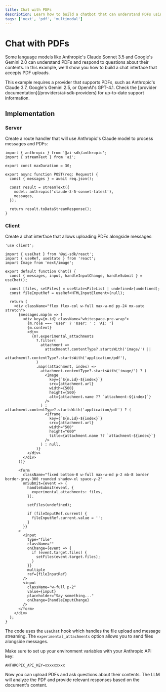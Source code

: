 ```yaml
---
title: Chat with PDFs
description: Learn how to build a chatbot that can understand PDFs using the AI SDK and Next.js
tags: ['next', 'pdf', 'multimodal']
---
```


# Chat with PDFs

Some language models like Anthropic's Claude Sonnet 3.5 and Google's Gemini 2.0 can understand PDFs and respond to questions about their contents. In this example, we'll show you how to build a chat interface that accepts PDF uploads.

<Note>
  This example requires a provider that supports PDFs, such as Anthropic's
  Claude 3.7, Google's Gemini 2.5, or OpenAI's GPT-4.1. Check the [provider
  documentation](/providers/ai-sdk-providers) for up-to-date support
  information.
</Note>

## Implementation

### Server

Create a route handler that will use Anthropic's Claude model to process messages and PDFs:

```tsx filename="app/api/chat/route.ts"
import { anthropic } from '@ai-sdk/anthropic';
import { streamText } from 'ai';

export const maxDuration = 30;

export async function POST(req: Request) {
  const { messages } = await req.json();

  const result = streamText({
    model: anthropic('claude-3-5-sonnet-latest'),
    messages,
  });

  return result.toDataStreamResponse();
}
```

### Client

Create a chat interface that allows uploading PDFs alongside messages:

```tsx filename="app/page.tsx"
'use client';

import { useChat } from '@ai-sdk/react';
import { useRef, useState } from 'react';
import Image from 'next/image';

export default function Chat() {
  const { messages, input, handleInputChange, handleSubmit } = useChat();

  const [files, setFiles] = useState<FileList | undefined>(undefined);
  const fileInputRef = useRef<HTMLInputElement>(null);

  return (
    <div className="flex flex-col w-full max-w-md py-24 mx-auto stretch">
      {messages.map(m => (
        <div key={m.id} className="whitespace-pre-wrap">
          {m.role === 'user' ? 'User: ' : 'AI: '}
          {m.content}
          <div>
            {m?.experimental_attachments
              ?.filter(
                attachment =>
                  attachment?.contentType?.startsWith('image/') ||
                  attachment?.contentType?.startsWith('application/pdf'),
              )
              .map((attachment, index) =>
                attachment.contentType?.startsWith('image/') ? (
                  <Image
                    key={`${m.id}-${index}`}
                    src={attachment.url}
                    width={500}
                    height={500}
                    alt={attachment.name ?? `attachment-${index}`}
                  />
                ) : attachment.contentType?.startsWith('application/pdf') ? (
                  <iframe
                    key={`${m.id}-${index}`}
                    src={attachment.url}
                    width="500"
                    height="600"
                    title={attachment.name ?? `attachment-${index}`}
                  />
                ) : null,
              )}
          </div>
        </div>
      ))}

      <form
        className="fixed bottom-0 w-full max-w-md p-2 mb-8 border border-gray-300 rounded shadow-xl space-y-2"
        onSubmit={event => {
          handleSubmit(event, {
            experimental_attachments: files,
          });

          setFiles(undefined);

          if (fileInputRef.current) {
            fileInputRef.current.value = '';
          }
        }}
      >
        <input
          type="file"
          className=""
          onChange={event => {
            if (event.target.files) {
              setFiles(event.target.files);
            }
          }}
          multiple
          ref={fileInputRef}
        />
        <input
          className="w-full p-2"
          value={input}
          placeholder="Say something..."
          onChange={handleInputChange}
        />
      </form>
    </div>
  );
}
```

The code uses the `useChat` hook which handles the file upload and message streaming. The `experimental_attachments` option allows you to send files alongside messages.

Make sure to set up your environment variables with your Anthropic API key:

```env filename=".env.local"
ANTHROPIC_API_KEY=xxxxxxxxx
```

Now you can upload PDFs and ask questions about their contents. The LLM will analyze the PDF and provide relevant responses based on the document's content.
